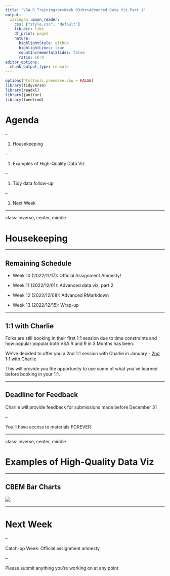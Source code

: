 ```yaml
---
title: "VSA R Training<br>Week 09<br>Advanced Data Viz Part 1"
output:
  xaringan::moon_reader:
    css: ["style.css", "default"]
    lib_dir: libs
    df_print: paged
    nature:
      highlightStyle: github
      highlightLines: true
      countIncrementalSlides: false
      ratio: 16:9
editor_options: 
  chunk_output_type: console
---
```


```r
options(htmltools.preserve.raw = FALSE)
library(tidyverse)
library(readxl)
library(janitor)
library(tweetrmd)
```


<!---- PLAN

- tidy data twitter thread (https://twitter.com/bmwiernik/status/1522569350984736774?s=20&t=v33LmZICAXn9ps040K1lUg)

We do:User-defined functions for making charts


Group work: Given a dataset and a VERY basic data visualisation, ask them to suggest alternative geoms or use of {ggtext}

Nomimate someone to present to the group and then cycle. (this is all conceptual)


--->



# Agenda

--

1. Housekeeping

--

1. Examples of High-Quality Data Viz

--

1. Tidy data follow-up

--

1. Next Week

---

class: inverse, center, middle

# Housekeeping

---

## Remaining Schedule

- Week 10 (2022/11/17): Official Assignment Amnesty!

- Week 11 (2022/12/01): Advanced data viz, part 2

- Week 12 (2022/12/08): Advanced RMarkdown

- Week 13 (2022/12/15): Wrap-up

---

## 1:1 with Charlie

Folks are still booking in their first 1:1 session due to time constraints and how popular popular both VSA R and R in 3 Months has been.

We've decided to offer you a 2nd 1:1 session with Charlie in January - [2nd 1:1 with Charlie](https://savvycal.com/charliejhadley-r-for-the-rest-of-us/2nd-1to1-jan-2023)

This will provide you the opportunity to use some of what you've learned before booking in your 1:1.

---

## Deadline for Feedback

Charlie will provide feedback for submissions made before December 31

--

You'll have access to materials FOREVER

---

class: inverse, center, middle

# Examples of High-Quality Data Viz

---

## CBEM Bar Charts

![](images/cbem-example.jpeg)

---

# Next Week

--

Catch-up Week: Official assignment amnesty

--

Please submit anything you're working on at any point


